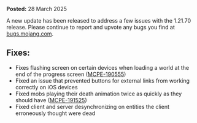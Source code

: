 **Posted:** 28 March 2025

A new update has been released to address a few issues with the 1.21.70 release. Please continue to report and upvote any bugs you find at [bugs.mojang.com](https://bugs.mojang.com).

## Fixes:

-   Fixes flashing screen on certain devices when loading a world at the end of the progress screen ([MCPE-190555](https://bugs.mojang.com/browse/MCPE-190555))
-   Fixed an issue that prevented buttons for external links from working correctly on iOS devices
-   Fixed mobs playing their death animation twice as quickly as they should have ([MCPE-191525](https://bugs.mojang.com/browse/MCPE-191525))
-   Fixed client and server desynchronizing on entities the client erroneously thought were dead